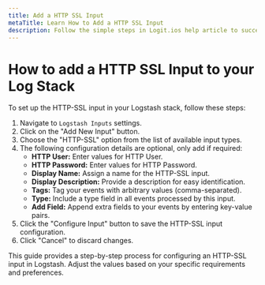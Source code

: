 ```yaml
---
title: Add a HTTP SSL Input
metaTitle: Learn How to Add a HTTP SSL Input
description: Follow the simple steps in Logit.ios help article to successfully configure a HTTP SSL Input on your Logstash Instance
---
```


# How to add a HTTP SSL Input to your Log Stack

To set up the HTTP-SSL input in your Logstash stack, follow these steps:

1. Navigate to `Logstash Inputs` settings.
2. Click on the "Add New Input" button.
3. Choose the "HTTP-SSL" option from the list of available input types.
4. The following configuration details are optional, only add if required:
   - **HTTP User:** Enter values for HTTP User.
   - **HTTP Password:** Enter values for HTTP Password.
   - **Display Name:** Assign a name for the HTTP-SSL input.
   - **Display Description:** Provide a description for easy identification.
   - **Tags:** Tag your events with arbitrary values (comma-separated).
   - **Type:** Include a type field in all events processed by this input.
   - **Add Field:** Append extra fields to your events by entering key-value pairs.
5. Click the "Configure Input" button to save the HTTP-SSL input configuration.
6. Click "Cancel" to discard changes.

This guide provides a step-by-step process for configuring an HTTP-SSL input in Logstash. 
Adjust the values based on your specific requirements and preferences.